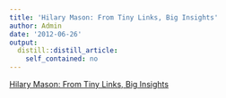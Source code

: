 ```yaml
---
title: 'Hilary Mason: From Tiny Links, Big Insights'
author: Admin
date: '2012-06-26'
output:
  distill::distill_article:
    self_contained: no
---
```


[Hilary Mason: From Tiny Links, Big Insights](http://www.businessweek.com/articles/2012-04-26/hilary-mason-from-tiny-links-big-insights)
